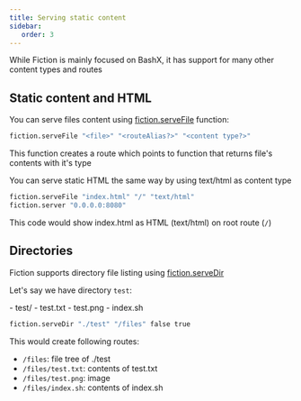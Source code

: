 ```yaml
---
title: Serving static content
sidebar: 
   order: 3
---
```


While Fiction is mainly focused on BashX, it has support for many other content types and routes

## Static content and HTML 
You can serve files content using [fiction.serveFile](/reference/fictionservefile) function:

```bash
fiction.serveFile "<file>" "<routeAlias?>" "<content type?>"
```

This function creates a route which points to function that returns file's contents with it's type

You can serve static HTML the same way by using text/html as content type

```bash
fiction.serveFile "index.html" "/" "text/html"
fiction.server "0.0.0.0:8080"
```

This code would show index.html as HTML (text/html) on root route (`/`)


## Directories
Fiction supports directory file listing using [fiction.serveDir](/reference/fictionservedir)

Let's say we have directory `test`:

<FileTree>
- test/
  - test.txt
  - test.png
  - index.sh
</FileTree>


```bash
fiction.serveDir "./test" "/files" false true
```

This would create following routes:
- `/files`: file tree of ./test
- `/files/test.txt`: contents of test.txt
- `/files/test.png`: image
- `/files/index.sh`: contents of index.sh
